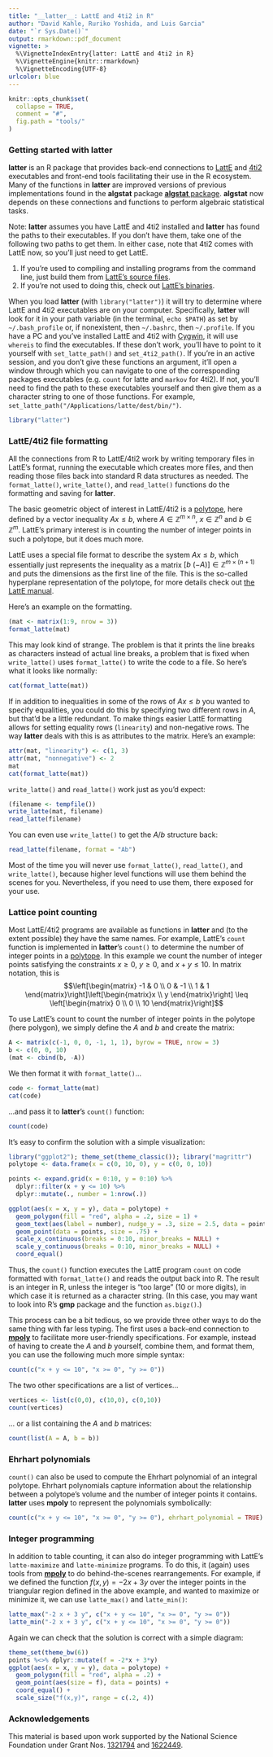 ```yaml
---
title: "__latter__: LattE and 4ti2 in R"
author: "David Kahle, Ruriko Yoshida, and Luis Garcia"
date: "`r Sys.Date()`"
output: rmarkdown::pdf_document
vignette: >
  %\VignetteIndexEntry{latter: LattE and 4ti2 in R}
  %\VignetteEngine{knitr::rmarkdown}
  %\VignetteEncoding{UTF-8}
urlcolor: blue
---
```


```r
knitr::opts_chunk$set(
  collapse = TRUE,
  comment = "#",
  fig.path = "tools/"
)
```

### Getting started with __latter__

__latter__ is an R package that provides back-end connections to [LattE](https://www.math.ucdavis.edu/~latte/) and [4ti2](http://www.4ti2.de/) executables and front-end tools facilitating their use in the R ecosystem. Many of the functions in __latter__ are improved versions of previous implementations found in the __algstat__ package [__algstat__ package](https://github.com/dkahle/algstat).  __algstat__ now depends on these connections and functions to perform algebraic statistical tasks.

Note: __latter__ assumes you have LattE and 4ti2 installed and __latter__ has found the paths to their executables.  If you don't have them, take one of the following two paths to get them.  In either case, note that 4ti2 comes with LattE now, so you'll just need to get LattE.

1. If you're used to compiling and installing programs from the command line, just build them from [LattE's source files](https://www.math.ucdavis.edu/~latte/software.php). 
2. If you're not used to doing this, check out [LattE's binaries](https://www.math.ucdavis.edu/~latte/software/packages/binary/).

When you load __latter__ (with `library("latter")`) it will try to determine where LattE and 4ti2 executables are on your computer.  Specifically, __latter__ will look for it in your path variable (in the terminal, `echo $PATH`) as set by `~/.bash_profile` or, if nonexistent, then `~/.bashrc`, then `~/.profile`.  If you have a PC and you've installed LattE and 4ti2 with [Cygwin](https://www.cygwin.com), it will use `whereis` to find the executables.  If these don't work, you'll have to point to it yourself with `set_latte_path()` and `set_4ti2_path()`.  If you're in an active session, and you don't give these functions an argument, it'll open a window through which you can navigate to one of the corresponding packages executables (e.g. `count` for latte and `markov` for 4ti2).  If not, you'll need to find the path to these executables yourself and then give them as a character string to one of those functions.  For example, `set_latte_path("/Applications/latte/dest/bin/")`.  

```r
library("latter")
```
















### LattE/4ti2 file formatting

All the connections from R to LattE/4ti2 work by writing temporary files in LattE's format, running the executable which creates more files, and then reading those files back into standard R data structures as needed.  The `format_latte()`, `write_latte()`, and `read_latte()` functions do the formatting and saving for __latter__.

The basic geometric object of interest in LattE/4ti2 is a [polytope](http://en.wikipedia.org/wiki/Polytope), here defined by a vector inequality $Ax \leq b$, where $A \in \mathbb{Z}^{m\times n}$, $x \in \mathbb{Z}^{n}$ and $b \in \mathbb{Z}^{m}$.  LattE's primary interest is in counting the number of integer points in such a polytope, but it does much more.  

LattE uses a special file format to describe the system $Ax \leq b$, which essentially just represents the inequality as a matrix $[b \ (-A)] \in \mathbb{Z}^{m \times (n+1)}$ and puts the dimensions as the first line of the file.  This is the so-called hyperplane representation of the polytope, for more details check out [the LattE manual](https://www.math.ucdavis.edu/~latte/software/packages/latte_current/manual_v1.7.2.pdf).

Here's an example on the formatting.
```r
(mat <- matrix(1:9, nrow = 3))
format_latte(mat)
```
This may look kind of strange.  The problem is that it prints the line breaks as characters instead of actual line breaks, a problem that is fixed when `write_latte()` uses `format_latte()` to write the code to a file.  So here's what it looks like normally:
```r
cat(format_latte(mat))
```

If in addition to inequalities in some of the rows of $Ax \leq b$ you wanted to specify equalities, you could do this by specifying two different rows in $A$, but that'd be a little redundant.  To make things easier LattE formatting allows for setting equality rows (`linearity`) and non-negative rows.  The way __latter__ deals with this is as attributes to the matrix.  Here's an example:
```r
attr(mat, "linearity") <- c(1, 3)
attr(mat, "nonnegative") <- 2
mat
cat(format_latte(mat))
```


`write_latte()` and `read_latte()` work just as you'd expect:  
```r
(filename <- tempfile())
write_latte(mat, filename)
read_latte(filename)
```

You can even use `write_latte()` to get the $A$/$b$ structure back:
```r
read_latte(filename, format = "Ab")
```

Most of the time you will never use `format_latte()`, `read_latte()`, and `write_latte()`, because higher level functions will use them behind the scenes for you.  Nevertheless, if you need to use them, there exposed for your use.
















### Lattice point counting

Most LattE/4ti2 programs are available as functions in __latter__ and (to the extent possible) they have the same names.  For example, LattE's `count` function is implemented in __latter__'s `count()` to determine the number of integer points in a [polytope](http://en.wikipedia.org/wiki/Polytope).  In this example we count the number of integer points satisfying the constraints $x \geq 0$, $y \geq 0$, and $x + y \leq 10$.  In matrix notation, this is
$$\left[\begin{matrix}
-1 &  0 \\
 0 & -1 \\
 1 &  1 
\end{matrix}\right]\left[\begin{matrix}x \\ y \end{matrix}\right] \leq
\left[\begin{matrix}
0 \\
0 \\
10
\end{matrix}\right]$$

To use LattE's count to count the number of integer points in the polytope (here polygon), we simply define the $A$ and $b$ and create the matrix:
```r
A <- matrix(c(-1, 0, 0, -1, 1, 1), byrow = TRUE, nrow = 3)
b <- c(0, 0, 10)
(mat <- cbind(b, -A))
```
We then format it with `format_latte()`... 
```r
code <- format_latte(mat)
cat(code)
```
...and pass it to __latter__'s `count()` function:
```r
count(code)
```

It's easy to confirm the solution with a simple visualization:  
```r
library("ggplot2"); theme_set(theme_classic()); library("magrittr")
polytope <- data.frame(x = c(0, 10, 0), y = c(0, 0, 10))

points <- expand.grid(x = 0:10, y = 0:10) %>% 
  dplyr::filter(x + y <= 10) %>%
  dplyr::mutate(., number = 1:nrow(.))

ggplot(aes(x = x, y = y), data = polytope) +
  geom_polygon(fill = "red", alpha = .2, size = 1) + 
  geom_text(aes(label = number), nudge_y = .3, size = 2.5, data = points) +
  geom_point(data = points, size = .75) + 
  scale_x_continuous(breaks = 0:10, minor_breaks = NULL) +
  scale_y_continuous(breaks = 0:10, minor_breaks = NULL) +
  coord_equal()
```

Thus, the `count()` function executes the LattE program `count` on code formatted with `format_latte()` and reads the output back into R.  The result is an integer in R, unless the integer is "too large" (10 or more digits), in which case it is returned as a character string.  (In this case, you may want to look into R's __gmp__ package and the function `as.bigz()`.)

This process can be a bit tedious, so we provide three other ways to do the same thing with far less typing.  The first uses a back-end connection to [__mpoly__](http://github.com/dkahle/mpoly) to facilitate more user-friendly specifications.  For example, instead of having to create the $A$ and $b$ yourself, combine them, and format them, you can use the following much more simple syntax:

```r
count(c("x + y <= 10", "x >= 0", "y >= 0"))
```

The two other specifications are a list of vertices...
```r
vertices <- list(c(0,0), c(10,0), c(0,10))
count(vertices)
```
... or a list containing the $A$ and $b$ matrices:
```r
count(list(A = A, b = b))
```





### Ehrhart polynomials

`count()` can also be used to compute the Ehrhart polynomial of an integral polytope.  Ehrhart polynomials capture information about the relationship between a polytope's volume and the number of integer points it contains.  __latter__ uses __mpoly__ to represent the polynomials symbolically:

```r
count(c("x + y <= 10", "x >= 0", "y >= 0"), ehrhart_polynomial = TRUE)
```






### Integer programming

In addition to table counting, it can also do integer programming with LattE's `latte-maximize` and `latte-minimize` programs.  To do this, it (again) uses tools from [__mpoly__](http://github.com/dkahle/mpoly) to do behind-the-scenes rearrangements.  For example, if we defined the function $f(x, y) = -2x + 3y$ over the integer points in the triangular region defined in the above example, and wanted to maximize or minimize it, we can use `latte_max()` and `latte_min()`:

```r
latte_max("-2 x + 3 y", c("x + y <= 10", "x >= 0", "y >= 0"))
latte_min("-2 x + 3 y", c("x + y <= 10", "x >= 0", "y >= 0"))
```

Again we can check that the solution is correct with a simple diagram:
<!-- ```{r fig.align='center', echo=FALSE, dpi=150, fig.height=4, fig.width=4}  ``` -->
```r
theme_set(theme_bw(6))
points %<>% dplyr::mutate(f = -2*x + 3*y)
ggplot(aes(x = x, y = y), data = polytope) +
  geom_polygon(fill = "red", alpha = .2) + 
  geom_point(aes(size = f), data = points) + 
  coord_equal() +
  scale_size("f(x,y)", range = c(.2, 4))
```


### Acknowledgements

This material is based upon work supported by the National Science Foundation under Grant Nos. [1321794](https://nsf.gov/awardsearch/showAward?AWD_ID=1321794) and [1622449](https://nsf.gov/awardsearch/showAward?AWD_ID=1622449).





